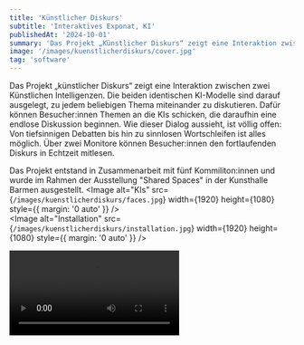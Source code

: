 ```yaml
---
title: 'Künstlicher Diskurs'
subtitle: 'Interaktives Exponat, KI'
publishedAt: '2024-10-01'
summary: 'Das Projekt „Künstlicher Diskurs“ zeigt eine Interaktion zwischen zwei Künstlichen Intelligenzen.'
image: '/images/kuenstlicherdiskurs/cover.jpg'
tag: 'software'
---
```

Das Projekt „künstlicher Diskurs“ zeigt eine Interaktion zwischen zwei Künstlichen Intelligenzen. Die beiden identischen KI-Modelle sind darauf ausgelegt, zu jedem beliebigen Thema miteinander zu diskutieren. Dafür können Besucher:innen Themen an die KIs schicken, die daraufhin eine endlose Diskussion beginnen. Wie dieser Dialog aussieht, ist völlig offen: Von tiefsinnigen Debatten bis hin zu sinnlosen Wortschleifen ist alles möglich. Über zwei Monitore können Besucher:innen den fortlaufenden Diskurs in Echtzeit mitlesen.

Das Projekt entstand in Zusammenarbeit mit fünf Kommiliton:innen und wurde im Rahmen der Ausstellung "Shared Spaces" in der Kunsthalle Barmen ausgestellt.
<Image
  alt="KIs"
  src={`/images/kuenstlicherdiskurs/faces.jpg`}
  width={1920}
  height={1080}
  style={{ margin: '0 auto' }}
/>
<br />
<Image
  alt="Installation"
  src={`/images/kuenstlicherdiskurs/installation.jpg`}
  width={1920}
  height={1080}
  style={{ margin: '0 auto' }}
/>
<br />

<video className="h-full w-full" controls>
      <source src="/videos/kuenstlicherdiskurs.mp4" type="video/mp4" />
      Your browser does not support the video tag.
    </video>

